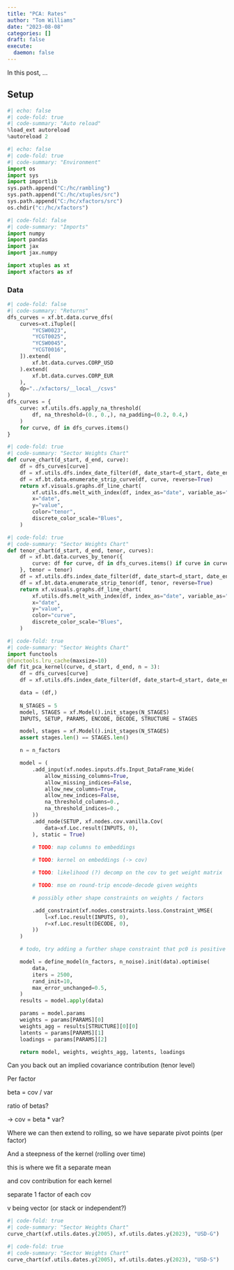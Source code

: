 ```yaml
---
title: "PCA: Rates"
author: "Tom Williams"
date: "2023-08-08"
categories: []
draft: false
execute:
  daemon: false
---
```


In this post, ...

## Setup

```python
#| echo: false
#| code-fold: true
#| code-summary: "Auto reload"
%load_ext autoreload
%autoreload 2
```

```python
#| echo: false
#| code-fold: true
#| code-summary: "Environment"
import os
import sys
import importlib
sys.path.append("C:/hc/rambling")
sys.path.append("C:/hc/xtuples/src")
sys.path.append("C:/hc/xfactors/src")
os.chdir("c:/hc/xfactors")
```

```python
#| code-fold: false
#| code-summary: "Imports"
import numpy
import pandas
import jax
import jax.numpy

import xtuples as xt
import xfactors as xf
```

### Data

```python
#| code-fold: false
#| code-summary: "Returns"
dfs_curves = xf.bt.data.curve_dfs(
    curves=xt.iTuple([
        "YCSW0023",
        "YCGT0025",
        "YCSW0045",
        "YCGT0016",
    ]).extend(
        xf.bt.data.curves.CORP_USD
    ).extend(
        xf.bt.data.curves.CORP_EUR
    ),
    dp="../xfactors/__local__/csvs"
)
dfs_curves = {
    curve: xf.utils.dfs.apply_na_threshold(
        df, na_threshold=(0., 0.,), na_padding=(0.2, 0.4,)
    )
    for curve, df in dfs_curves.items()
}
```


```python
#| code-fold: true
#| code-summary: "Sector Weights Chart"
def curve_chart(d_start, d_end, curve):
    df = dfs_curves[curve]
    df = xf.utils.dfs.index_date_filter(df, date_start=d_start, date_end=d_end)
    df = xf.bt.data.enumerate_strip_curve(df, curve, reverse=True)
    return xf.visuals.graphs.df_line_chart(
        xf.utils.dfs.melt_with_index(df, index_as="date", variable_as="tenor"),
        x="date",
        y="value",
        color="tenor",
        discrete_color_scale="Blues",
    )
```

```python
#| code-fold: true
#| code-summary: "Sector Weights Chart"
def tenor_chart(d_start, d_end, tenor, curves):
    df = xf.bt.data.curves_by_tenor({
        curve: df for curve, df in dfs_curves.items() if curve in curves
    }, tenor = tenor)
    df = xf.utils.dfs.index_date_filter(df, date_start=d_start, date_end=d_end)
    df = xf.bt.data.enumerate_strip_tenor(df, tenor, reverse=True)
    return xf.visuals.graphs.df_line_chart(
        xf.utils.dfs.melt_with_index(df, index_as="date", variable_as="curve"),
        x="date",
        y="value",
        color="curve",
        discrete_color_scale="Blues",
    )
```



```python
#| code-fold: true
#| code-summary: "Sector Weights Chart"
import functools
@functools.lru_cache(maxsize=10)
def fit_pca_kernel(curve, d_start, d_end, n = 3):
    df = dfs_curves[curve]
    df = xf.utils.dfs.index_date_filter(df, date_start=d_start, date_end=d_end)

    data = (df,)
    
    N_STAGES = 5
    model, STAGES = xf.Model().init_stages(N_STAGES)
    INPUTS, SETUP, PARAMS, ENCODE, DECODE, STRUCTURE = STAGES

    model, stages = xf.Model().init_stages(N_STAGES)
    assert stages.len() == STAGES.len()

    n = n_factors

    model = (
        .add_input(xf.nodes.inputs.dfs.Input_DataFrame_Wide(
            allow_missing_columns=True,
            allow_missing_indices=False,
            allow_new_columns=True,
            allow_new_indices=False,
            na_threshold_columns=0.,
            na_threshold_indices=0.,
        ))
        .add_node(SETUP, xf.nodes.cov.vanilla.Cov(
            data=xf.Loc.result(INPUTS, 0),
        ), static = True)
        
        # TODO: map columns to embeddings

        # TODO: kernel on embeddings (-> cov)

        # TODO: likelihood (?) decomp on the cov to get weight matrix

        # TODO: mse on round-trip encode-decode given weights

        # possibly other shape constraints on weights / factors

        .add_constraint(xf.nodes.constraints.loss.Constraint_VMSE(
            l=xf.Loc.result(INPUTS, 0),
            r=xf.Loc.result(DECODE, 0),
        ))
    )

    # todo, try adding a further shape constraint that pc0 is positive

    model = define_model(n_factors, n_noise).init(data).optimise(
        data,
        iters = 2500,
        rand_init=10, 
        max_error_unchanged=0.5,
    )
    results = model.apply(data)

    params = model.params
    weights = params[PARAMS][0]
    weights_agg = results[STRUCTURE][0][0]
    latents = params[PARAMS][1]
    loadings = params[PARAMS][2]

    return model, weights, weights_agg, latents, loadings
```



Can you back out an implied covariance contribution (tenor level)

Per factor

beta = cov / var

ratio of betas?

-> cov = beta * var?

Where we can then extend to rolling, so we have separate pivot points (per factor)

And a steepness of the kernel (rolling over time)



this is where we fit a separate mean

and cov contribution for each kernel

separate 1 factor of each cov



v being vector (or stack or independent?)


```python
#| code-fold: true
#| code-summary: "Sector Weights Chart"
curve_chart(xf.utils.dates.y(2005), xf.utils.dates.y(2023), "USD-G")
```


```python
#| code-fold: true
#| code-summary: "Sector Weights Chart"
curve_chart(xf.utils.dates.y(2005), xf.utils.dates.y(2023), "USD-S")
```

